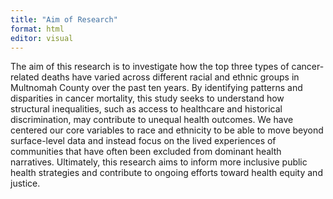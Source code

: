 ```yaml
---
title: "Aim of Research"
format: html
editor: visual
---
```


The aim of this research is to investigate how the top three types of cancer-related deaths have varied across different racial and ethnic groups in Multnomah County over the past ten years. By identifying patterns and disparities in cancer mortality, this study seeks to understand how structural inequalities, such as access to healthcare and historical discrimination, may contribute to unequal health outcomes. We have centered our core variables to race and ethnicity to be able to move beyond surface-level data and instead focus on the lived experiences of communities that have often been excluded from dominant health narratives. Ultimately, this research aims to inform more inclusive public health strategies and contribute to ongoing efforts toward health equity and justice. 
